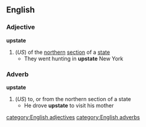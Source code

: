 ==English==
===Adjective===
'''upstate'''
#(''US'') of the [[northern]] [[section]] of a [[state]]
#* They went hunting in '''upstate''' New York
===Adverb===
'''upstate'''
#(''US'') to, or from the northern section of a state
#* He drove '''upstate''' to visit his mother
[[category:English adjectives]]
[[category:English adverbs]]